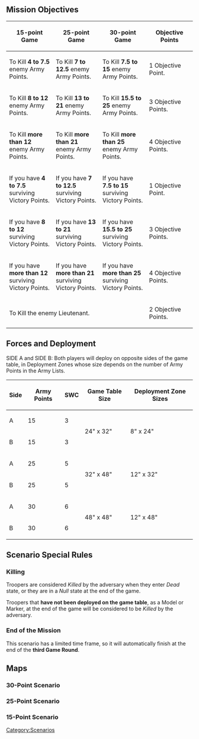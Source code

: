 {{section-scenarios}}


== Mission Objectives ==
{| class="wikitable-dark"
|-
! style="width:25%;" | 15-point Game !! style="width:25%;" | 25-point Game !! style="width:25%;" | 30-point Game !! style="width:25%;" | Objective Points
|-
| To Kill '''4 to 7.5''' enemy Army Points. || To Kill '''7 to 12.5''' enemy Army Points. || To Kill '''7.5 to 15''' enemy Army Points. || 1 Objective Point.
|-
| To Kill '''8 to 12''' enemy Army Points. || To Kill '''13 to 21''' enemy Army Points. || To Kill '''15.5 to 25''' enemy Army Points. || 3 Objective Points.
|-
| To Kill '''more than 12''' enemy Army Points. || To Kill '''more than 21''' enemy Army Points. || To Kill '''more than 25''' enemy Army Points. || 4 Objective Points.
|-
| If you have '''4 to 7.5''' surviving Victory Points. || If you have '''7 to 12.5''' surviving Victory Points. || If you have '''7.5 to 15''' surviving Victory Points. || 1 Objective Point.
|-
| If you have '''8 to 12''' surviving Victory Points. || If you have '''13 to 21''' surviving Victory Points. || If you have '''15.5 to 25''' surviving Victory Points. || 3 Objective Points.
|-
| If you have '''more than 12''' surviving Victory Points. || If you have '''more than 21''' surviving Victory Points. || If you have '''more than 25''' surviving Victory Points. || 4 Objective Points.
|-
| colspan="3" | To Kill the enemy Lieutenant. || 2 Objective Points.
|}


== Forces and Deployment ==

SIDE A and SIDE B: Both players will deploy on opposite sides of the game table, in Deployment Zones whose size depends on the number of Army Points in the Army Lists.

{| class="wikitable-gamesize"
|-
! Side !! Army Points !! SWC !! Game Table Size !! Deployment Zone Sizes
|-
| A || 15 || 3 || rowspan="2" | 24" x 32" || rowspan="2" | 8" x 24"
|-
| B || 15 || 3
|-
| A || 25 || 5 || rowspan="2" | 32" x 48" || rowspan="2" | 12" x 32"
|-
| B || 25 || 5
|-
| A || 30 || 6 || rowspan="2" | 48" x 48" || rowspan="2" | 12" x 48"
|-
| B || 30 || 6
|}


== Scenario Special Rules ==

=== Killing ===
Troopers are considered ''Killed'' by the adversary when they enter ''Dead'' state, or they are in a ''Null'' state at the end of the game.

Troopers that '''have not been deployed on the game table''', as a Model or Marker, at the end of the game will be considered to be ''Killed'' by the adversary.

=== End of the Mission ===
This scenario has a limited time frame, so it will automatically finish at the end of the '''third Game Round'''. 


== Maps ==

===30-Point Scenario===
{{image | name=eng-annihilation-map30-1024.jpg | style=512 }}

===25-Point Scenario===
{{image | name=eng-annihilation-map25-1024.jpg | style=512 }}

===15-Point Scenario===
{{image | name=eng-annihilation-map15-1024.jpg | style=512 }}


{{section-scenarios}}






[[Category:Scenarios]]